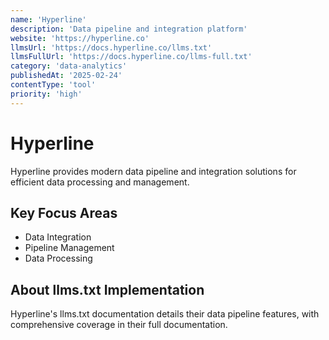 ```yaml
---
name: 'Hyperline'
description: 'Data pipeline and integration platform'
website: 'https://hyperline.co'
llmsUrl: 'https://docs.hyperline.co/llms.txt'
llmsFullUrl: 'https://docs.hyperline.co/llms-full.txt'
category: 'data-analytics'
publishedAt: '2025-02-24'
contentType: 'tool'
priority: 'high'
---
```


# Hyperline

Hyperline provides modern data pipeline and integration solutions for efficient data processing and management.

## Key Focus Areas

- Data Integration
- Pipeline Management
- Data Processing

## About llms.txt Implementation

Hyperline's llms.txt documentation details their data pipeline features, with comprehensive coverage in their full documentation.
